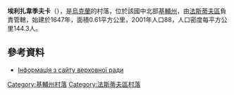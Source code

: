 {{coord|49|57|15|N|29|56|50|E|scale:30000|display=title}}

'''埃利扎韋季夫卡'''（{{lang-uk|Єлизаветівка}}），是[[烏克蘭|烏克蘭]]的村落，位於該國中北部[[基輔州|基輔州]]，由[[法斯蒂夫區|法斯蒂夫區]]負責管轄，始建於1647年，面積0.61平方公里，2001年人口88，人口密度每平方公里144.3人。

==參考資料==
*  [http://gska2.rada.gov.ua/pls/z7502/A005?rdat1=11.04.2015&rf7571=14848 Інформація з сайту  верховної ради]{{dead link|date=2017年12月 |bot=InternetArchiveBot |fix-attempted=yes }}

{{DEFAULTSORT:Єлизаветівка}}
[[Category:基輔州村落|Category:基輔州村落]]
[[Category:法斯蒂夫區村落|Category:法斯蒂夫區村落]]


{{Kiev-geo-stub}}